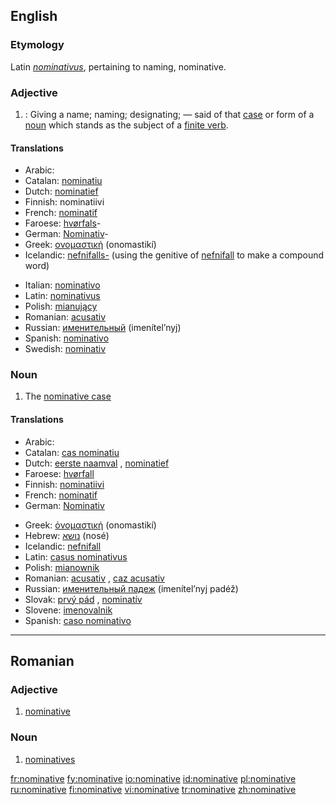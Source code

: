 ==English==

===Etymology===
Latin ''[[nominativus]]'', pertaining to naming, nominative.

===Adjective===
#{{grammar}}: Giving a name; naming; designating; — said of that [[case]] or form of a [[noun]] which stands as the subject of a [[finite verb]].

====Translations====
{{top}}
*Arabic: {{ARchar|[[مرفوع|مَرْفُوع]]}} {{Unicode|(marfúːʕ)}} {{m}}
*Catalan: [[nominatiu]] {{m}}
*Dutch: [[nominatief]] {{m}}
*Finnish: nominatiivi
*French: [[nominatif]] {{m}}
*Faroese: [[hvørfall|hvørfals]]-
*German: [[Nominativ]]-
*Greek: [[ονομαστική]] (onomastikí) {{f}}
*Icelandic: [[nefnifall|nefnifalls-]] (using the genitive of [[nefnifall]] to make a compound word)
{{mid}}
*Italian: [[nominativo]] {{m}}
*Latin: [[nominativus]] {{m}}
*Polish: [[mianujący]] {{m}}
*Romanian: [[acusativ]]
*Russian: [[именительный]] (imenítel’nyj) {{m}}
*Spanish: [[nominativo]] {{m}}
*Swedish: [[nominativ]]
{{bottom}}

===Noun===
#The [[nominative case]]

====Translations====
{{top}}
*Arabic: {{ARchar|[[حالة الرفع|حَالةُ الرَّفْع]]}} {{Unicode|(ħáːltu r-ráfʕu)}} {{f}}
*Catalan: [[cas nominatiu]] {{m}}
*Dutch: [[eerste naamval]] {{m}}, [[nominatief]] {{m}}
*Faroese: [[hvørfall]] {{n}}
*Finnish: [[nominatiivi]]
*French: [[nominatif]] {{m}}
*German: [[Nominativ]] {{m}}
{{mid}}
*Greek: [[ὀνομαστική]] (onomastikí) {{f}}
*Hebrew: [[נושא]] (nosé) {{m}}
*Icelandic: [[nefnifall]] {{n}}
*Latin: [[casus nominativus]] {{m}}
*Polish: [[mianownik]] {{m}}
*Romanian: [[acusativ]] {{n}}, [[caz acusativ]] {{n}}
*Russian: [[именительный падеж]] (imenítel’nyj padéž) {{m}}
*Slovak: [[prvý pád]] {{m}}, [[nominatív]] {{m}}
*Slovene: [[imenovalnik]] {{m}}
*Spanish: [[caso nominativo]] {{m}}
{{bottom}}

----

==Romanian==

===Adjective===
{{ro-adjform|fpl|nominativ}}

#[[#English|nominative]]

===Noun===
{{ro-pl|nominativ|gend=n}}

#[[nominatives]]

[[fr:nominative]]
[[fy:nominative]]
[[io:nominative]]
[[id:nominative]]
[[pl:nominative]]
[[ru:nominative]]
[[fi:nominative]]
[[vi:nominative]]
[[tr:nominative]]
[[zh:nominative]]